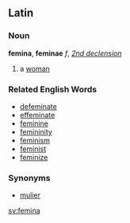 ==Latin==
===Noun===
'''femina''', '''feminae''' ''f'',   ''[[Wiktionary Appendix:Latin second declension|2nd declension]]''

#a [[woman]]

===Related English Words===
*[[defeminate]]
*[[effeminate]]
*[[feminine]]
*[[femininity]]
*[[feminism]]
*[[feminist]]
*[[feminize]]

===Synonyms===
*[[mulier]]

[[sv:femina]]